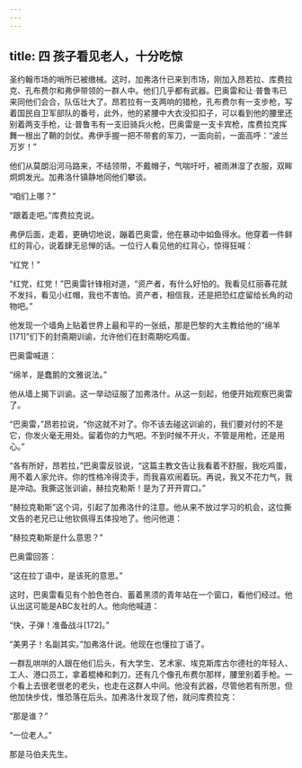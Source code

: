 ```yaml
---
---
---
```

title: 四 孩子看见老人，十分吃惊
---




圣约翰市场的哨所已被缴械。这时，加弗洛什已来到市场，刚加入昂若拉、库费拉克、孔布费尔和弗伊带领的一群人中。他们几乎都有武器。巴奥雷和让·普鲁韦已来同他们会合，队伍壮大了。昂若拉有一支两响的猎枪，孔布费尔有一支步枪，写着国民自卫军部队的番号，此外，他的紧腰中大衣没扣扣子，可以看到他的腰里还别着两支手枪，让·普鲁韦有一支旧骑兵火枪，巴奥雷是一支卡宾枪，库费拉克挥舞一根出了鞘的剑仗。弗伊手握一把不带套的军刀，一面向前，一面高呼：“波兰万岁！”

他们从莫朗沿河马路来，不结领带，不戴帽子，气喘吁吁，被雨淋湿了衣服，双眸炯炯发光。加弗洛什镇静地同他们攀谈。

“咱们上哪？”

“跟着走吧。”库费拉克说。

弗伊后面，走着，更确切地说，蹦着巴奥雷，他在暴动中如鱼得水。他穿着一件鲜红的背心，说着肆无忌惮的话。一位行人看见他的红背心，惊得狂喊：

“红党！”

“红党，红党！”巴奥雷针锋相对道，“资产者，有什么好怕的。我看见红丽春花就不发抖，看见小红帽，我也不害怕。资产者，相信我，还是把恐红症留给长角的动物吧。”

他发现一个墙角上贴着世界上最和平的一张纸，那是巴黎的大主教给他的“绵羊[171]”们下的封斋期训谕，允许他们在封斋期吃鸡蛋。

巴奥雷喊道：

“绵羊，是蠢鹅的文雅说法。”

他从墙上揭下训谕。这一举动征服了加弗洛什。从这一刻起，他便开始观察巴奥雷了。

“巴奥雷，”昂若拉说，“你这就不对了。你不该去碰这训谕的，我们要对付的不是它，你发火毫无用处。留着你的力气吧。不到时候不开火，不管是用枪，还是用心。”

“各有所好，昂若拉，”巴奥雷反驳说，“这篇主教文告让我看着不舒服，我吃鸡蛋，用不着人家允许。你的性格冷得烫手，而我喜欢闹着玩。再说，我又不花力气，我是冲动。我撕这张训谕，赫拉克勒斯！是为了开开胃口。”

“赫拉克勒斯”这个词，引起了加弗洛什的注意。他从来不放过学习的机会，这位撕文告的老兄已让他钦佩得五体投地了。他问他道：

“赫拉克勒斯是什么意思？”

巴奥雷回答：

“这在拉丁语中，是该死的意思。”

这时，巴奥雷看见有个脸色苍白、蓄着黑须的青年站在一个窗口，看他们经过。他认出这可能是ABC友社的人。他向他喊道：

“快，子弹！准备战斗[172]。”

“美男子！名副其实。”加弗洛什说。他现在也懂拉丁语了。

一群乱哄哄的人跟在他们后头，有大学生、艺术家、埃克斯库古尔德社的年轻人、工人、港口员工，拿着棍棒和刺刀，还有几个像孔布费尔那样，腰里别着手枪。一个看上去很老很老的老头，也走在这群人中间。他没有武器，尽管他若有所思，但他加快步伐，惟恐落在后头。加弗洛什发现了他，就问库费拉克：

“那是谁？”

“一位老人。”

那是马伯夫先生。